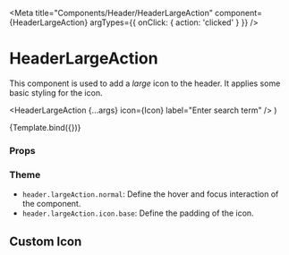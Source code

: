 
<Meta
  title="Components/Header/HeaderLargeAction"
  component={HeaderLargeAction}
  argTypes={{ onClick: { action: 'clicked' } }}
/>

# HeaderLargeAction

This component is used to add a _large_ icon to the header. It applies some basic styling for the icon.

  <HeaderLargeAction {...args} icon={Icon} label="Enter search term" />
)

<Canvas>
  <Story name="Default">{Template.bind({})}</Story>
</Canvas>

### Props

<ArgsTable story="Default" />

### Theme

- `header.largeAction.normal`: Define the hover and focus interaction of the component.
- `header.largeAction.icon.base`: Define the padding of the icon.

## Custom Icon

<Canvas>
  <Story name="Custom Icon">
    <HeaderLargeAction icon={IconEdit} label="Edit" />
  </Story>
</Canvas>
